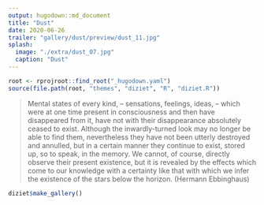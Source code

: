 ```yaml
---
output: hugodown::md_document
title: "Dust"
date: 2020-06-26
trailer: "gallery/dust/preview/dust_11.jpg"
splash:
  image: "./extra/dust_07.jpg"
  caption: "Dust"
---
```


<style>
.splash-caption-tweak {
  color: #00000055
}
</style>

```r
root <- rprojroot::find_root("_hugodown.yaml")
source(file.path(root, "themes", "diziet", "R", "diziet.R"))
```

> Mental states of every kind, – sensations, feelings, ideas, – which were at one time present in consciousness and then have disappeared from it, have not with their disappearance absolutely ceased to exist. Although the inwardly-turned look may no longer be able to find them, nevertheless they have not been utterly destroyed and annulled, but in a certain manner they continue to exist, stored up, so to speak, in the memory. We cannot, of course, directly observe their present existence, but it is revealed by the effects which come to our knowledge with a certainty like that with which we infer the existence of the stars below the horizon. (Hermann Ebbinghaus)

```r
diziet$make_gallery()
```

